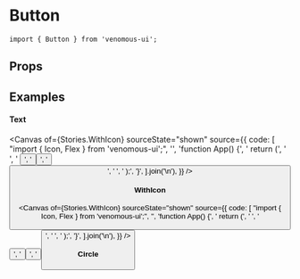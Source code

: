 
<Meta of={Stories} />

# Button

```tsx
import { Button } from 'venomous-ui';
```

## Props

<Controls />
<Canvas of={Stories.Default} />

## Examples

#### Text

<Canvas
  of={Stories.WithIcon}
  sourceState="shown"
  source={{
    code: [
      "import { Icon, Flex } from 'venomous-ui';",
      '',
      'function App() {',
      '  return (',
      '    <Flex row gap={2}>',
      '      <Button text="Abc" />',
      '      <Button text="Abc" isGhost />',
      '      <Button text="Abc" isOutlined />',
      '    </Flex>',
      '  );',
      '}',
    ].join('\n'),
  }}
/>

#### WithIcon

<Canvas
  of={Stories.WithIcon}
  sourceState="shown"
  source={{
    code: [
      "import { Icon, Flex } from 'venomous-ui';",
      '',
      'function App() {',
      '  return (',
      '    <Flex row gap={2}>',
      '      <Button text="Abc" icon="mdi:home" iconWidth={20} iconPosition="start" />',
      '      <Button icon="mdi:home" iconWidth={20} />',
      '      <Button text="Abc" icon="mdi:home" iconWidth={20} iconPosition="end" />',
      '    </Flex>',
      '  );',
      '}',
    ].join('\n'),
  }}
/>

#### Circle

<Canvas of={Stories.Circle} sourceState="shown" />
